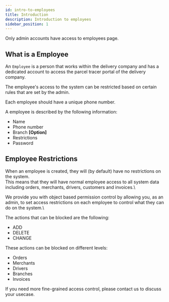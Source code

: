 ```yaml
---
id: intro-to-employees
title: Introduction
description: Introduction to employees
sidebar_position: 1
---
```


<Warning>

Only admin accounts have access to employees page.

</Warning>

## What is a Employee

An `Employee` is a person that works within the delivery company and has a dedicated account to access the parcel tracer portal of the delivery company.

The employee's access to the system can be restricted based on certain rules that are set by the admin.

Each employee should have a unique phone number.

A employee is described by the following information:
- Name
- Phone number
- Branch **[Option]**
- Restrictions
- Password

## Employee Restrictions

When an employee is created, they will (by default) have no restrictions on the system.\
This means that they will have normal employee access to all system data including orders, merchants, drivers, customers and invoices.\

We provide you with object based permission control by allowing you, as an admin, to set access restrictions on each employee to control what they can do on the system.\

The actions that can be blocked are the following:
- ADD
- DELETE
- CHANGE

These actions can be blocked on different levels:
- Orders
- Merchants
- Drivers
- Branches
- Invoices

<Tip>

If you need more fine-grained access control, please contact us to discuss your usecase.

</Tip>



